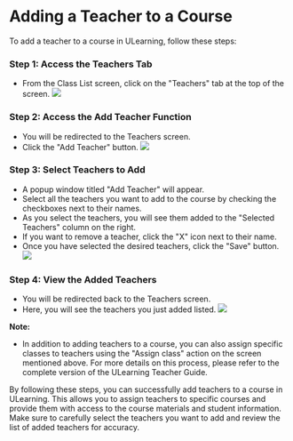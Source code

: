 # Adding a Teacher to a Course

To add a teacher to a course in ULearning, follow these steps:

### Step 1: Access the Teachers Tab
- From the Class List screen, click on the "Teachers" tab at the top of the screen.
![](/img/utest/teacher/appendix13.png)

### Step 2: Access the Add Teacher Function
- You will be redirected to the Teachers screen.
- Click the "Add Teacher" button.
![](/img/utest/teacher/appendix14.png)

### Step 3: Select Teachers to Add
- A popup window titled "Add Teacher" will appear.
- Select all the teachers you want to add to the course by checking the checkboxes next to their names.
- As you select the teachers, you will see them added to the "Selected Teachers" column on the right.
- If you want to remove a teacher, click the "X" icon next to their name.
- Once you have selected the desired teachers, click the "Save" button.
![](/img/utest/teacher/appendix15.png)

### Step 4: View the Added Teachers
- You will be redirected back to the Teachers screen.
- Here, you will see the teachers you just added listed.
![](/img/utest/teacher/appendix16.png)

**Note:**
- In addition to adding teachers to a course, you can also assign specific classes to teachers using the "Assign class" action on the screen mentioned above. For more details on this process, please refer to the complete version of the ULearning Teacher Guide.

By following these steps, you can successfully add teachers to a course in ULearning. This allows you to assign teachers to specific courses and provide them with access to the course materials and student information. Make sure to carefully select the teachers you want to add and review the list of added teachers for accuracy.